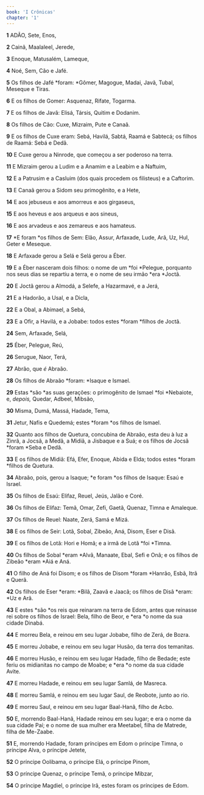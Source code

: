 ```yaml
---
book: 'I Crônicas'
chapter: '1'
---
```


**1** ADÃO, Sete, Enos,

**2** Cainã, Maalaleel, Jerede,

**3** Enoque, Matusalém, Lameque,

**4** Noé, Sem, Cão e Jafé.

**5** Os filhos de Jafé *foram: *Gômer, Magogue, Madai, Javã, Tubal, Meseque e Tiras.

**6** E os filhos de Gomer: Asquenaz, Rifate, Togarma.

**7** E os filhos de Javã: Elisá, Társis, Quitim e Dodanim.

**8** Os filhos de Cão: Cuxe, Mizraim, Pute e Canaã.

**9** E os filhos de Cuxe eram: Sebá, Havilá, Sabtá, Raamá e Sabtecá; os filhos de Raamá: Sebá e Dedã.

**10** E Cuxe gerou a Ninrode, que começou a ser poderoso na terra.

**11** E Mizraim gerou a Ludim e a Anamim e a Leabim e a Naftuim,

**12** E a Patrusim e a Casluim (dos quais procedem os filisteus) e a Caftorim.

**13** E Canaã gerou a Sidom seu primogênito, e a Hete,

**14** E aos jebuseus e aos amorreus e aos girgaseus,

**15** E aos heveus e aos arqueus e aos sineus,

**16** E aos arvadeus e aos zemareus e aos hamateus.

**17** *E foram *os filhos de Sem: Elão, Assur, Arfaxade, Lude, Arã, Uz, Hul, Geter e Meseque.

**18** E Arfaxade gerou a Selá e Selá gerou a Éber.

**19** E a Éber nasceram dois filhos: o nome de um *foi *Pelegue, porquanto nos seus dias se repartiu a terra, e o nome de seu irmão *era *Joctã.

**20** E Joctã gerou a Almodá, a Selefe, a Hazarmavé, e a Jerá,

**21** E a Hadorão, a Usal, e a Dicla,

**22** E a Obal, a Abimael, a Sebá,

**23** E a Ofir, a Havilá, e a Jobabe: todos estes *foram *filhos de Joctã.

**24** Sem, Arfaxade, Selá,

**25** Éber, Pelegue, Reú,

**26** Serugue, Naor, Terá,

**27** Abrão, que _é_ Abraão.

**28** Os filhos de Abraão *foram: *Isaque e Ismael.

**29** Estas *são *as suas gerações: o primogênito de Ismael *foi *Nebaiote, e, _depois,_ Quedar, Adbeel, Mibsão,

**30** Misma, Dumá, Massá, Hadade, Tema,

**31** Jetur, Nafis e Quedemá; estes *foram *os filhos de Ismael.

**32** Quanto aos filhos de Quetura, concubina de Abraão, esta deu à luz a Zinrã, a Jocsã, a Medã, a Midiã, a Jisbaque e a Suá; e os filhos de Jocsã *foram *Seba e Dedã.

**33** E os filhos de Midiã: Efá, Efer, Enoque, Abida e Elda; todos estes *foram *filhos de Quetura.

**34** Abraão, pois, gerou a Isaque; *e foram *os filhos de Isaque: Esaú e Israel.

**35** Os filhos de Esaú: Elifaz, Reuel, Jeús, Jalão e Coré.

**36** Os filhos de Elifaz: Temã, Omar, Zefi, Gaetã, Quenaz, Timna e Amaleque.

**37** Os filhos de Reuel: Naate, Zerá, Samá e Mizá.

**38** E os filhos de Seir: Lotã, Sobal, Zibeão, Aná, Disom, Eser e Disã.

**39** E os filhos de Lotã: Hori e Homã; e a irmã de Lotã *foi *Timna.

**40** Os filhos de Sobal *eram *Alvã, Manaate, Ebal, Sefi e Onã; e os filhos de Zibeão *eram *Aiá e Aná.

**41** O filho de Aná foi Disom; e os filhos de Disom *foram *Hanrão, Esbã, Itrã e Querã.

**42** Os filhos de Eser *eram: *Bilã, Zaavã e Jaacã; os filhos de Disã *eram: *Uz e Arã.

**43** E estes *são *os reis que reinaram na terra de Edom, antes que reinasse rei sobre os filhos de Israel: Bela, filho de Beor, e *era *o nome da sua cidade Dinabá.

**44** E morreu Bela, e reinou em seu lugar Jobabe, filho de Zerá, de Bozra.

**45** E morreu Jobabe, e reinou em seu lugar Husão, da terra dos temanitas.

**46** E morreu Husão, e reinou em seu lugar Hadade, filho de Bedade; este feriu os midianitas no campo de Moabe; e *era *o nome da sua cidade Avite.

**47** E morreu Hadade, e reinou em seu lugar Samlá, de Masreca.

**48** E morreu Samlá, e reinou em seu lugar Saul, de Reobote, junto ao rio.

**49** E morreu Saul, e reinou em seu lugar Baal-Hanã, filho de Acbo.

**50** E, morrendo Baal-Hanã, Hadade reinou em seu lugar; e era o nome da sua cidade Paí; e o nome de sua mulher era Meetabel, filha de Matrede, filha de Me-Zaabe.

**51** E, morrendo Hadade, foram príncipes em Edom o príncipe Timna, o príncipe Alva, o príncipe Jetete,

**52** O príncipe Oolibama, o príncipe Elá, o príncipe Pinom,

**53** O príncipe Quenaz, o príncipe Temã, o príncipe Mibzar,

**54** O príncipe Magdiel, o príncipe Irã, estes foram os príncipes de Edom.
